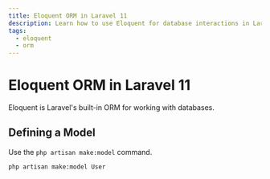 ```yaml
---
title: Eloquent ORM in Laravel 11
description: Learn how to use Eloquent for database interactions in Laravel 11.
tags:
  - eloquent
  - orm
---
```


# Eloquent ORM in Laravel 11

Eloquent is Laravel's built-in ORM for working with databases.

## Defining a Model

Use the `php artisan make:model` command.

```bash
php artisan make:model User